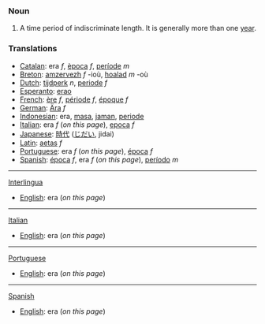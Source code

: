 === Noun ===
# A time period of indiscriminate length.  It is generally more than one [[year]].

=== Translations ===
*[[Catalan]]: era ''f'', [[època]] ''f'', [[període]] ''m''
*[[Breton]]: [[amzervezh]] ''f'' -ioù, [[hoalad]] ''m'' -où
*[[Dutch]]: [[tijdperk]] ''n'', [[periode]] ''f''
*[[Esperanto]]: [[erao]]
*[[French]]: [[ère]] ''f'', [[période]] ''f'', [[époque]] ''f''
*[[German]]: [[Ära]] ''f''
*[[Indonesian]]: era, [[masa]], [[jaman]], [[periode]]
*[[Italian]]: era ''f'' (''on this page''), [[epoca]] ''f''
*[[Japanese]]: [[時代]] ([[じだい]], jidai)
*[[Latin]]: [[aetas]] ''f''
*[[Portuguese]]: era ''f'' (''on this page''), [[época]] ''f''
*[[Spanish]]: [[época]] ''f'', era ''f'' (''on this page''), [[período]] ''m''

----

[[Interlingua]]
*[[English]]: era (''on this page'')

----

[[Italian]]
*[[English]]: era (''on this page'')

----

[[Portuguese]]
*[[English]]: era (''on this page'')

----

[[Spanish]]
*[[English]]: era (''on this page'')